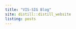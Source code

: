 ```yaml
---
title: "VIS-SIG Blog"
site: distill::distill_website
listing: posts
---
```

<!-- library(distill); create_post("Visualisation SIG Showcase"); rmarkdown::render_site()-->